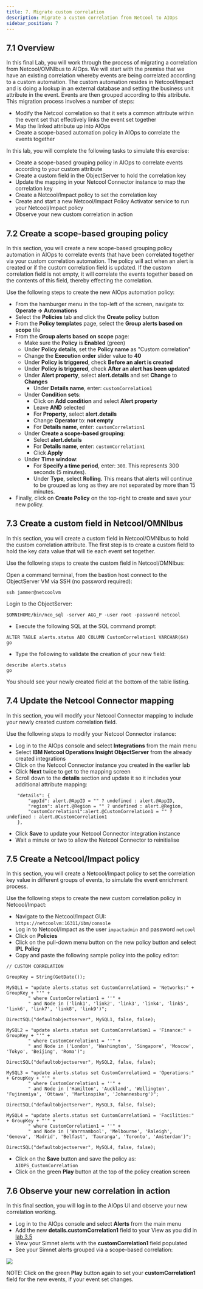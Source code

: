 ```yaml
---
title: 7. Migrate custom correlation
description: Migrate a custom correlation from Netcool to AIOps
sidebar_position: 7
---
```


## 7.1 Overview

In this final Lab, you will work through the process of migrating a correlation from Netcool/OMNIbus to AIOps. We will start with the premise that we have an existing correlation whereby events are being correlated according to a custom automation. The custom automation resides in Netcool/Impact and is doing a lookup in an external database and setting the business unit attribute in the event. Events are then grouped according to this attribute. This migration process involves a number of steps:

- Modify the Netcool correlation so that it sets a common attribute within the event set that effectively links the event set together
- Map the linked attribute up into AIOps
- Create a scope-based automation policy in AIOps to correlate the events together

In this lab, you will complete the following tasks to simulate this exercise:

- Create a scope-based grouping policy in AIOps to correlate events according to your custom attribute
- Create a custom field in the ObjectServer to hold the correlation key
- Update the mapping in your Netcool Connector instance to map the correlation key
- Create a Netcool/Impact policy to set the correlation key
- Create and start a new Netcool/Impact Policy Activator service to run your Netcool/Impact policy
- Observe your new custom correlation in action

## 7.2 Create a scope-based grouping policy

In this section, you will create a new scope-based grouping policy automation in AIOps to correlate events that have been correlated together via your custom correlation automation. The policy will act when an alert is created or if the custom correlation field is updated. If the custom correlation field is not empty, it will correlate the events together based on the contents of this field, thereby effecting the correlation.
 
Use the following steps to create the new AIOps automation policy:

- From the hamburger menu in the top-left of the screen, navigate to: **Operate → Automations**
- Select the **Policies** tab and click the **Create policy** button
- From the **Policy templates** page, select the **Group alerts based on scope** tile
- From the **Group alerts based on scope** page:
  - Make sure the **Policy** is **Enabled** (green)
  - Under **Policy details**, set the **Policy name** as "Custom correlation"
  - Change the **Execution order** slider value to **40**
  - Under **Policy is triggered**, check **Before an alert is created**
  - Under **Policy is triggered**, check **After an alert has been updated**
  - Under **Alert property**, select **alert.details** and set **Change** to **Changes**
    - Under **Details name**, enter: `customCorrelation1`
  - Under **Condition sets**:
    - Click on **Add condition** and select **Alert property**
    - Leave **AND** selected
    - For **Property**, select **alert.details**
    - Change **Operator** to: **not empty**
    - For **Details name**, enter: `customCorrelation1`
  - Under **Create a scope-based grouping**:
    - Select **alert.details**
    - For **Details name**, enter: `customCorrelation1`
    - Click **Apply**
  - Under **Time window**:
    - For **Specify a time period**, enter: `300`. This represents 300 seconds (5 minutes).
    - Under **Type**, select **Rolling**. This means that alerts will continue to be grouped as long as they are not separated by more than 15 minutes.
- Finally, click on **Create Policy** on the top-right to create and save your new policy.

## 7.3 Create a custom field in Netcool/OMNIbus

In this section, you will create a custom field in Netcool/OMNIbus to hold the custom correlation attribute.
The first step is to create a custom field to hold the key data value that will tie each event set together.

Use the following steps to create the custom field in Netcool/OMNIbus:

Open a command terminal, from the bastion host connect to the ObjectServer VM via SSH (no password required):
```
ssh jammer@netcoolvm
```

Login to the ObjectServer:
```
$OMNIHOME/bin/nco_sql -server AGG_P -user root -password netcool
```

- Execute the following SQL at the SQL command prompt:
```
ALTER TABLE alerts.status ADD COLUMN CustomCorrelation1 VARCHAR(64)
go
```
- Type the following to validate the creation of your new field:
```
describe alerts.status
go
```
You should see your newly created field at the bottom of the table listing.

## 7.4 Update the Netcool Connector mapping

In this section, you will modify your Netcool Connector mapping to include your newly created custom correlation field.

Use the following steps to modify your Netcool Connector instance:

- Log in to the AIOps console and select **Integrations** from the main menu
- Select **IBM Netcool Operations Insight ObjectServer** from the already created integrations
- Click on the Netcool Connector instance you created in the earlier lab
- Click **Next** twice to get to the mapping screen
- Scroll down to the **details** section and update it so it includes your additional attribute mapping:
```
    "details": {
        "appId": alert.@AppID = "" ? undefined : alert.@AppID,
        "region": alert.@Region = "" ? undefined : alert.@Region,
        "customCorrelation1":alert.@CustomCorrelation1 = "" ? undefined : alert.@CustomCorrelation1
    },
```
- Click **Save** to update your Netcool Connector integration instance
- Wait a minute or two to allow the Netcool Connector to reinitialise

## 7.5 Create a Netcool/Impact policy

In this section, you will create a Netcool/Impact policy to set the correlation key value in different groups of events, to simulate the event enrichment process.

Use the following steps to create the new custom correlation policy in Netcool/Impact:

- Navigate to the Netcool/Impact GUI: `https://netcoolvm:16311/ibm/console`
- Log in to Netcool/Impact as the user `impactadmin` and password `netcool`
- Click on **Policies**
- Click on the pull-down menu button on the new policy button and select **IPL Policy**
- Copy and paste the following sample policy into the policy editor:
```
// CUSTOM CORRELATION

GroupKey = String(GetDate()); 

MySQL1 = "update alerts.status set CustomCorrelation1 = 'Networks:" + GroupKey + "'" +
        " where CustomCorrelation1 = ''" +
        " and Node in ('link1', 'link2', 'link3', 'link4', 'link5', 'link6', 'link7', 'link8', 'link9')";

DirectSQL("defaultobjectserver", MySQL1, false, false);
 
MySQL2 = "update alerts.status set CustomCorrelation1 = 'Finance:" + GroupKey + "'" +
        " where CustomCorrelation1 = ''" +
        " and Node in ('London', 'Washington', 'Singapore', 'Moscow', 'Tokyo', 'Beijing', 'Roma')";

DirectSQL("defaultobjectserver", MySQL2, false, false);
 
MySQL3 = "update alerts.status set CustomCorrelation1 = 'Operations:" + GroupKey + "'" +
        " where CustomCorrelation1 = ''" +
        " and Node in ('Hamilton', 'Auckland', 'Wellington', 'Fujinomiya', 'Ottawa', 'Marlinspike', 'Johannesburg')";

DirectSQL("defaultobjectserver", MySQL3, false, false);
 
MySQL4 = "update alerts.status set CustomCorrelation1 = 'Facilities:" + GroupKey + "'" +
        " where CustomCorrelation1 = ''" +
        " and Node in ('Warrnambool', 'Melbourne', 'Raleigh', 'Geneva', 'Madrid', 'Belfast', 'Tauranga', 'Toronto', 'Amsterdam')";

DirectSQL("defaultobjectserver", MySQL4, false, false);
```
- Click on the **Save** button and save the policy as: `AIOPS_CustomCorrelation`
- Click on the green **Play** button at the top of the policy creation screen

## 7.6 Observe your new correlation in action

In this final section, you will log in to the AIOps UI and observe your new correlation working.

- Log in to the AIOps console and select **Alerts** from the main menu
- Add the new **details.customCorrelation1** field to your View as you did in [lab 3.5](../3-netcool-connector/index.mdx)
- View your Simnet alerts with the **customCorrelation1** field populated
- See your Simnet alerts grouped via a scope-based correlation:

![](images/correlated_events.png)

NOTE: Click on the green **Play** button again to set your **customCorrelation1** field for the new events, if your event set changes.

